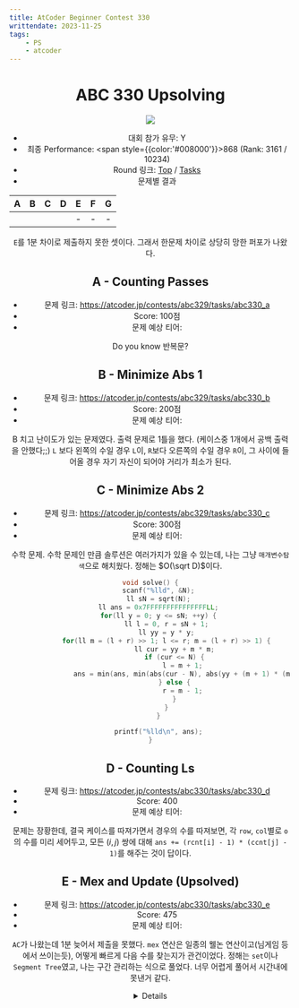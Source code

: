 ```yaml
---
title: AtCoder Beginner Contest 330
writtendate: 2023-11-25
tags:
    - PS
    - atcoder
---
```


<Header />

# ABC 330 Upsolving

<Image src="2023-12-03-22-28-33.png" />

- 대회 참가 유무: Y
- 최종 Performance: <span style={{color:'#008000'}}>868</span> (Rank: 3161 / 10234)
- Round 링크: [Top](https://atcoder.jp/contests/abc330) / [Tasks](https://atcoder.jp/contests/abc330/tasks)
- 문제별 결과

| A | B | C | D | E | F | G |
| :-: | :-: | :-: | :-: | :-: | :-: | :-: |
| <AC state="AC" /> | <AC state="AC" /> | <AC state="AC" /> | <AC state="AC" /> | - | - | - |


`E`를 1분 차이로 제출하지 못한 셋이다. 그래서 한문제 차이로 상당히 망한 퍼포가 나왔다.

## A - Counting Passes

- 문제 링크: https://atcoder.jp/contests/abc329/tasks/abc330_a
- Score: 100점
- 문제 예상 티어: <SolvedTier tierName={TierName.Bronze} grade={4} width={15} />

Do you know 반복문?

## B - Minimize Abs 1

- 문제 링크: https://atcoder.jp/contests/abc329/tasks/abc330_b
- Score: 200점
- 문제 예상 티어: <SolvedTier tierName={TierName.Silver} grade={5} width={15} />

B 치고 난이도가 있는 문제였다. 출력 문제로 1틀을 했다. (케이스중 1개에서 공백 출력을 안했다;;) `L` 보다 왼쪽의 수일 경우 `L`이, `R`보다 오른쪽의 수일 경우 `R`이, 그 사이에 들어올 경우 자기 자신이 되어야 거리가 최소가 된다.

## C - Minimize Abs 2

- 문제 링크: https://atcoder.jp/contests/abc329/tasks/abc330_c
- Score: 300점
- 문제 예상 티어: <SolvedTier tierName={TierName.Gold} grade={5} width={15} />

수학 문제. 수학 문제인 만큼 솔루션은 여러가지가 있을 수 있는데, 나는 그냥 `매개변수탐색`으로 해치웠다. 정해는 $O(\sqrt D)$이다.

```cpp
void solve() {
    scanf("%lld", &N);
    ll sN = sqrt(N);
    ll ans = 0x7FFFFFFFFFFFFFFFLL;
    for(ll y = 0; y <= sN; ++y) {
        ll l = 0, r = sN + 1;
        ll yy = y * y;
        for(ll m = (l + r) >> 1; l <= r; m = (l + r) >> 1) {
            ll cur = yy + m * m;
            if (cur <= N) {
                l = m + 1;
                ans = min(ans, min(abs(cur - N), abs(yy + (m + 1) * (m + 1) - N)));
            } else {
                r = m - 1;
            }
        }
    }

    printf("%lld\n", ans);
}
```

## D - Counting Ls

- 문제 링크: https://atcoder.jp/contests/abc330/tasks/abc330_d
- Score: 400
- 문제 예상 티어: <SolvedTier tierName={TierName.Gold} grade={5} width={15} />

문제는 장황한데, 결국 케이스를 따져가면서 경우의 수를 따져보면, 각 `row`, `col`별로 `o`의 수를 미리 세어두고, 모든 $(i, j)$ 쌍에 대해 `ans += (rcnt[i] - 1) * (ccnt[j] - 1)`를 해주는 것이 답이다. 

## E - Mex and Update (Upsolved)

- 문제 링크: https://atcoder.jp/contests/abc330/tasks/abc330_e
- Score: 475
- 문제 예상 티어: <SolvedTier tierName={TierName.Gold} grade={3} width={15} />

`AC`가 나왔는데 1분 늦어서 제출을 못했다. `mex` 연산은 일종의 웰논 연산이고(님게임 등에서 쓰이는듯), 어떻게 빠르게 다음 수를 찾는지가 관건이었다. 정해는 `set`이나 `Segment Tree`였고, 나는 구간 관리하는 식으로 풀었다. 너무 어렵게 풀어서 시간내에 못낸거 같다.

<Details>
```cpp
int N, Q;
int A[200010];
map<int, int> M;

struct Range {
    int l, r;
    bool operator<(const Range& t) const {
        if (l != t.l) return l < t.l;
        return r < t.r;
    }
};
set<Range> S;

void solve() {
    scanf("%d %d", &N, &Q);
    for(int i = 1; i <= N; ++i) {
        scanf("%d", &A[i]);
        if (M.find(A[i]) == M.end()) {
            M[A[i]] = 0;
        }
        M[A[i]]++;
    }
    for(auto& item: M) {
        S.insert({item.first, item.first});
    }
    for(auto sit = S.begin(); sit != S.end();) {
        Range cur = *sit;
        auto it = sit;
        ++it;
        if (it == S.end()) {
            break;
        } else {
            Range nitem = *it;
            if (cur.r + 1 == nitem.l) {
                S.erase(it);
                S.erase(sit);
                sit = S.insert({cur.l, nitem.r}).first;
            } else {
                sit = it;
            }
        }
    }

    for(auto& item: S) {
        _D("[d] %d ~ %d\n", item.l, item.r);
    }

    for(int q = 0; q < Q; ++q) {
        int idx, val; scanf("%d %d", &idx, &val);
        int old = A[idx];
        A[idx] = val;
        M[old]--;

        // 기존꺼 빼기
        if (M[old] == 0) {
            auto it = S.lower_bound({old, 0x7FFFFFFF});
            --it; // 무조건 있음 문제조건에서
            _D("[d] delete %d!\n", old);
            Range cur = *it;
            S.erase(cur);
            if (cur.r == old) {
                S.insert({cur.l, cur.r - 1});
                _D("(%d, %d) -> (%d, %d)\n", cur.l, cur.r, cur.l, cur.r - 1);
            } else if (cur.l == old) {
                S.insert({cur.l + 1, cur.r});
                _D("(%d, %d) -> (%d, %d)\n", cur.l, cur.r, cur.l + 1, cur.r);
            } else { // 사이
                S.insert({cur.l, old - 1});
                S.insert({old + 1, cur.r});
                _D("(%d, %d) -> (%d, %d) / (%d, %d)\n", cur.l, cur.r, cur.l, old - 1, old + 1, cur.r);
            }

            M.erase(old);
        }

        // 신규 넣기
        if (M.find(val) == M.end()) {
            _D("[d] add %d!\n", val);
            auto it = S.lower_bound({val, 0});
            if (it == S.begin()) {
                Range nitem = *it;
                if (nitem.l - 1 == val) {
                    S.erase(it);
                    S.insert({val, nitem.r});
                } else {
                    S.insert({val, val});
                }
            } else {
                auto pit = it;
                --pit;

                Range nitem = *it;
                Range pitem = *pit;

                if (pitem.r + 1 == val && nitem.l - 1 == val) {
                    S.erase(it);
                    S.erase(pit);
                    S.insert({pitem.l, nitem.r});
                } else if (pitem.r + 1 == val) {
                    S.erase(pit);
                    S.insert({pitem.l, val});
                } else if (nitem.l - 1 == val) {
                    S.erase(it);
                    S.insert({val, nitem.r});
                } else {
                    S.insert({val, val});
                }
            }
            
            M[val] = 0;
        }
        M[val]++;

        
        auto it = S.begin();
        Range cur = *it;
        _D("[begin] (%d, %d)\n", cur.l, cur.r);
        if (cur.l == 0) {
            printf("%d\n", cur.r + 1);
        } else {
            printf("0\n");
        }
    }
}
```
</Details>


## F - Minimize Bounding Square (To be upsolved...)

- 문제 링크: https://atcoder.jp/contests/abc330/tasks/abc330_f
- Score: 525
- 문제 예상 티어: ?

뭔가 웰논의 냄새가 나서 업솔빙 예정.

## G

Skip

<TagList />
<Comment />
